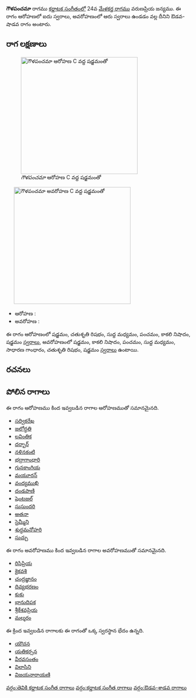 {{Infobox ragam
	| name          	= గౌళపంచమా
	| synonym	    	= 
	| mela          	= 
	| chakra        	= 
	| janaka        	= 
	| type          	= ఔడవ-శాడవ
	| arohanam      	= {{svaraC|S|R2|M1|P|N3|S'}} 
	| avarohanam    	= {{svaraC|S'|N3|P|M1|G2|R2|S}}
	| jeeva         	=
	| chhaya        	=
	| nyasa         	=
	| vishesha      	= 
	| equivalent  		= 
}}
{{కర్ణాటక సంగీత రాగాలు}}
'''గౌళపంచమా''' రాగము [[కర్ణాటక సంగీతం]]లో 24వ [[మేళకర్త రాగము]] వరుణప్రియ జన్యము.  ఈ రాగం ఆరోహణలో ఐదు స్వరాలు, అవరోహణంలో ఆరు స్వరాలు ఉండడం వల్ల దీనిని ఔడవ-షాడవ రాగం అంటారు.


==రాగ లక్షణాలు==
[[Image:gaulapancama_ar_kb2wiki.png|thumb|right|316px|''గౌళపంచమా'' ఆరోహణ C వద్ద షడ్జమంతో]]
	[[Image:gaulapancama_av_kb2wiki.png|thumb|right|316px|''గౌళపంచమా'' అవరోహణ C వద్ద షడ్జమంతో]]

* ఆరోహణ : {{svaraC|S|R2|M1|P|N3|S'}} 
* అవరోహణ : {{svaraC|S'|N3|P|M1|G2|R2|S}}

ఈ రాగం ఆరోహణంలో షడ్జమం, చతుశృతి రిషభం, సుద్ద మధ్యమం, పంచమం, కాకలి  నిషాదం, షడ్జమం [[స్వరాలు]], అవరోహణంలో షడ్జమం, కాకలి  నిషాదం, పంచమం, సుద్ద మధ్యమం, సాధారణ  గాంధారం, చతుశృతి రిషభం, షడ్జమం [[స్వరాలు]] ఉంటాయి.

==రచనలు==



==పోలిన రాగాలు==
ఈ రాగం ఆరోహణము కింద ఇవ్వబడిన రాగాల ఆరోహణముతో సమానమైనది.
* [[సద్వికరేఖ]]
* [[జలోద్ధతి]]
* [[లవింతిక]]
* [[దర్బార్]]
* [[నళినకంటి]]
* [[భద్రాగాంధారి]]
* [[గునకాంగియ]]
* [[మయూరన్]]
* [[వంద్యముఖి]]
* [[దండపాణి]]
* [[షెంటజల్]]
* [[సుసుందరి]]
* [[అతనా]]
* [[సైమ్మీని]]
* [[శుద్ధమనోహరి]]
* [[సుచ్చు]]

ఈ రాగం అవరోహణము కింద ఇవ్వబడిన రాగాల అవరోహణముతో సమానమైనది.
* [[రిసిప్రియ]]
* [[కైకవశి]]
* [[చంద్రజ్ఞానం]]
* [[దివ్యభరణం]]
* [[కుకు]]
* [[భానుదిపక]]
* [[శ్రీకేశవప్రియ]]
* [[మల్శరం]]

ఈ క్రింద ఇవ్వబడిన రాగాలకు ఈ రాగంతో ఒక్క స్వరస్థాన భేదం ఉన్నది.
* [[యౌచన]]
* [[యతికర్సన]]
* [[వీరవసంతం]]
* [[విలాసిని]]
* [[విజయనారాయణి]]



[[వర్గం:తెవికి కర్ణాటక సంగీత రాగాలు]]
[[వర్గం:కర్ణాటక సంగీత రాగాలు]]
[[వర్గం:ఔడవ-శాడవ రాగాలు]]